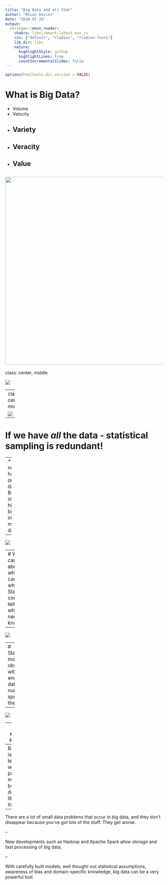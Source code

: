 ```yaml
---
title: "Big Data and all that"
author: "Rhian Davies"
date: "2018-07-26"
output:
  xaringan::moon_reader:
    chakra: libs\remark-latest.min.js
    css: ["default", "rladies", "rladies-fonts"]
    lib_dir: libs
    nature:
      highlightStyle: github
      highlightLines: true
      countIncrementalSlides: false
---
```

```r
options(htmltools.dir.version = FALSE)
```

# What is Big Data?


* Volume
* Velocity
* Variety
--

* Veracity
--

* Value
--


<img src="images/graph-big-data-vs.webp" class = "center" width = "600">
---
class: center, middle

![](images/wired-01.png)

---
class: center, middle

![](images/wired-02.png)

---

# If we have *all* the data - statistical sampling is redundant!

--
* We never have *all* the data.
* Beware of hidden biases in messy data.

--

![](images/street-bump.jpg)


---
# Who cares about what causes what! Statistical correlation tells us what we need to know.

--

![](images/flutrends.jpg)

---
# Statistical models are obsolete - with enough data, the numbers speak for themselves

--

![](images/DinoSequentialSmaller.gif)

---
class: center, inverse

## Final Thoughts

--
Big data is broad term which promises much but delivers little by itself.

--

There are a lot of small data problems that occur in big data, and they don’t disappear because you’ve got lots of the stuff. They get worse.

--

New developments such as Hadoop and Apache Spark allow storage and fast processing of big data.

--

With carefully built models, well thought-out statistical assumptions, awareness of bias and domain-specific knowledge, big data can be a very powerful tool.


